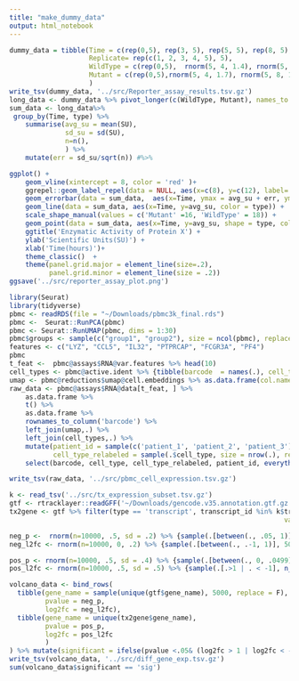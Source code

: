 ```yaml
---
title: "make_dummy_data"
output: html_notebook
---
```


```r
dummy_data = tibble(Time = c(rep(0,5), rep(3, 5), rep(5, 5), rep(8, 5), rep(24, 5)), 
                    Replicate= rep(c(1, 2, 3, 4, 5), 5),
                    WildType = c(rep(0,5),  rnorm(5, 4, 1.4), rnorm(5, 6, 1.6), rnorm(5, 9, 1.1) , rnorm(5, 10, 1.8)),
                    Mutant = c(rep(0,5),rnorm(5, 4, 1.7), rnorm(5, 8, 1.3), rnorm(5, 15, 1) , rnorm(5, 20, 1.2))
                    )
write_tsv(dummy_data, '../src/Reporter_assay_results.tsv.gz')
long_data <- dummy_data %>% pivot_longer(c(WildType, Mutant), names_to = 'type', values_to = 'SU') 
sum_data <- long_data%>% 
 group_by(Time, type) %>% 
    summarise(avg_su = mean(SU), 
              sd_su = sd(SU), 
              n=n(), 
              ) %>% 
    mutate(err = sd_su/sqrt(n)) #%>% 

ggplot() + 
    geom_vline(xintercept = 8, color = 'red' )+
    ggrepel::geom_label_repel(data = NULL, aes(x=c(8), y=c(12), label='Reaction Temperature\ndecreased'), nudge_x = 6, nudge_y =.5  )+
    geom_errorbar(data = sum_data,  aes(x=Time, ymax = avg_su + err, ymin = avg_su-err), width = .4)+
    geom_line(data = sum_data, aes(x=Time, y=avg_su, color = type)) +
    scale_shape_manual(values = c('Mutant' =16, 'WildType' = 18)) + 
    geom_point(data = sum_data, aes(x=Time, y=avg_su, shape = type, color =type ), size= 3) + 
    ggtitle('Enzymatic Activity of Protein X') + 
    ylab('Scientific Units(SU)') + 
    xlab('Time(hours)')+
    theme_classic()  + 
    theme(panel.grid.major = element_line(size=.2), 
          panel.grid.minor = element_line(size = .2))
ggsave('../src/reporter_assay_plot.png')
```



```r
library(Seurat)
library(tidyverse)
pbmc <- readRDS(file = "~/Downloads/pbmc3k_final.rds")
pbmc <-  Seurat::RunPCA(pbmc)
pbmc <- Seurat::RunUMAP(pbmc, dims = 1:30)
pbmc$groups <- sample(c("group1", "group2"), size = ncol(pbmc), replace = TRUE)
features <- c("LYZ", "CCL5", "IL32", "PTPRCAP", "FCGR3A", "PF4")
pbmc
t_feat <-  pbmc@assays$RNA@var.features %>% head(10)
cell_types <- pbmc@active.ident %>% {tibble(barcode  = names(.), cell_type = .)}
umap <- pbmc@reductions$umap@cell.embeddings %>% as.data.frame(col.names = c('UMAP1','UMAP2')) %>% rownames_to_column('barcode')
raw_data <- pbmc@assays$RNA@data[t_feat, ] %>% 
    as.data.frame %>% 
    t() %>% 
    as.data.frame %>% 
    rownames_to_column('barcode') %>% 
    left_join(umap,.) %>% 
    left_join(cell_types,.) %>% 
    mutate(patient_id = sample(c('patient_1', 'patient_2', 'patient_3'), replace = T, size = nrow(.)),
           cell_type_relabeled = sample(.$cell_type, size = nrow(.), replace = T)) %>% 
    select(barcode, cell_type, cell_type_relabeled, patient_id, everything()) 

write_tsv(raw_data, '../src/pbmc_cell_expression.tsv.gz')
```



```r
k <- read_tsv('../src/tx_expression_subset.tsv.gz')
gtf <- rtracklayer::readGFF('~/Downloads/gencode.v35.annotation.gtf.gz')
tx2gene <- gtf %>% filter(type == 'transcript', transcript_id %in% k$transcript_id) %>% left_join(k, .) %>%   select(gene_name,transcript_id) %>% mutate(gene_name = replace(gene_name,                                                                                                list = is.na(gene_name),
                                                                     values = sample(gtf$gene_name, sum(is.na(gene_name)))  ) )

neg_p <-  rnorm(n=10000, .5, sd = .2) %>% {sample(.[between(., .05, 1)], 5000, replace = T)}
neg_l2fc <- rnorm(n=10000, 0, .2) %>% {sample(.[between(., .-1, 1)], 5000, replace = T)}

pos_p <- rnorm(n=10000, .5, sd = .4) %>% {sample(.[between(., 0, .0499)], n_distinct(tx2gene$gene_name), replace = T)}
pos_l2fc <- rnorm(n=10000, .5, sd = .5) %>% {sample(.[.>1 | . < -1], n_distinct(tx2gene$gene_name), replace = T)}

volcano_data <- bind_rows(
  tibble(gene_name = sample(unique(gtf$gene_name), 5000, replace = F), 
         pvalue = neg_p, 
         log2fc = neg_l2fc),
  tibble(gene_name = unique(tx2gene$gene_name), 
         pvalue = pos_p,
         log2fc = pos_l2fc
         )
) %>% mutate(significant = ifelse(pvalue <.05& (log2fc > 1 | log2fc < -1),'sig', 'not_sig'))
write_tsv(volcano_data, '../src/diff_gene_exp.tsv.gz')
sum(volcano_data$significant == 'sig')
```


